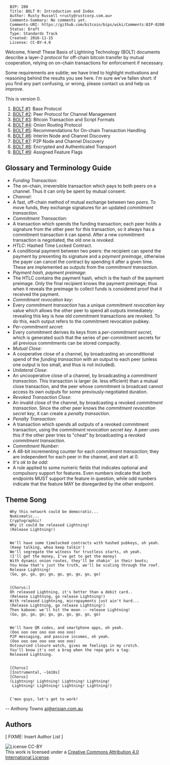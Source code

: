 <pre>
  BIP: 200
  Title: BOLT 0: Introduction and Index
  Author: Rusty Russell <rusty@rustcorp.com.au>
  Comments-Summary: No comments yet.
  Comments-URI: https://github.com/bitcoin/bips/wiki/Comments:BIP-0200
  Status: Draft
  Type: Standards Track
  Created: 2016-11-15
  License: CC-BY-4.0
</pre>

Welcome, friend! These Basis of Lightning Technology (BOLT) documents describe a layer-2 protocol for off-chain bitcoin transfer by mutual cooperation, relying on on-chain transactions for enforcement if necessary.

Some requirements are subtle; we have tried to highlight motivations and reasoning behind the results you see here. I'm sure we've fallen short: if you find any part confusing, or wrong, please contact us and help us improve.

This is version 0.

# [[bip-0201.mediawiki|BOLT #1]]: Base Protocol
# [[bip-0202.mediawiki|BOLT #2]]: Peer Protocol for Channel Management
# [[bip-0203.mediawiki|BOLT #3]]: Bitcoin Transaction and Script Formats
# [[bip-0204.mediawiki|BOLT #4]]: Onion Routing Protocol
# [[bip-0205.mediawiki|BOLT #5]]: Recommendations for On-chain Transaction Handling
# [[bip-0206.mediawiki|BOLT #6]]: Interim Node and Channel Discovery
# [[bip-0207.mediawiki|BOLT #7]]: P2P Node and Channel Discovery
# [[bip-0208.mediawiki|BOLT #8]]: Encrypted and Authenticated Transport
# [[bip-0209.mediawiki|BOLT #9]]: Assigned Feature Flags

== Glossary and Terminology Guide ==

* ''Funding Transaction'':
* The on-chain, irreversible transaction which pays to both peers on a channel. Thus it can only be spent by mutual consent.
* ''Channel'':
* A fast, off-chain method of mutual exchange between two ''peers''. To move funds, they exchange signatures for an updated ''commitment transaction''.
* ''Commitment Transaction'':
* A transaction which spends the funding transaction; each peer holds a signature from the other peer for this transaction, so it always has a commitment transaction it can spend. After a new commitment transaction is negotiated, the old one is ''revoked''.
* ''HTLC'': Hashed Time Locked Contract.
* A conditional payment between two peers: the recipient can spend the payment by presenting its signature and a ''payment preimage'', otherwise the payer can cancel the contract by spending it after a given time. These are implemented as outputs from the ''commitment transaction''.
* ''Payment hash, payment preimage'':
* The HTLC contains the payment hash, which is the hash of the payment preimage. Only the final recipient knows the payment preimage; thus when it reveals the preimage to collect funds is considered proof that it received the payment.
* ''Commitment revocation key'':
* Every ''commitment transaction'' has a unique ''commitment revocation key'' value which allows the other peer to spend all outputs immediately: revealing this key is how old commitment transactions are revoked. To do this, each output refers to the commitment revocation pubkey.
* ''Per-commitment secret'':
* Every commitment derives its keys from a ''per-commitment secret'', which is generated such that the series of per-commitment secrets for all previous commitments can be stored compactly.
* ''Mutual Close'':
* A cooperative close of a channel, by broadcasting an unconditional spend of the ''funding transaction'' with an output to each peer (unless one output is too small, and thus is not included).
* ''Unilateral Close'':
* An uncooperative close of a channel, by broadcasting a ''commitment transaction''. This transaction is larger (ie. less efficient) than a mutual close transaction, and the peer whose commitment is broadcast cannot access its own outputs for some previously-negotiated duration.
* ''Revoked Transaction Close'':
* An invalid close of the channel, by broadcasting a revoked ''commitment transaction''. Since the other peer knows the ''commitment revocation secret key'', it can create a ''penalty transaction''.
* ''Penalty Transaction'':
* A transaction which spends all outputs of a revoked commitment transaction, using the ''commitment revocation secret key''. A peer uses this if the other peer tries to &quot;cheat&quot; by broadcasting a revoked ''commitment transaction''.
* ''Commitment Number'':
* A 48-bit incrementing counter for each ''commitment transaction''; they are independent for each peer in the channel, and start at 0.
* ''It's ok to be odd'':
* A rule applied to some numeric fields that indicates optional and compulsory support for features. Even numbers indicate that both endpoints MUST support the feature in question, while odd numbers indicate that the feature MAY be disregarded by the other endpoint.

== Theme Song ==

<pre>  Why this network could be democratic...
  Numismatic...
  Cryptographic!
  Why it could be released Lightning!
  (Release Lightning!)


  We'll have some timelocked contracts with hashed pubkeys, oh yeah.
  (Keep talking, whoa keep talkin')
  We'll segregate the witness for trustless starts, oh yeah.
  (I'll get the money, I've got to get the money)
  With dynamic onion routes, they'll be shakin' in their boots;
  You know that's just the truth, we'll be scaling through the roof.
  Release Lightning!
  (Go, go, go, go; go, go, go, go, go, go)


  [Chorus:]
  Oh released Lightning, it's better than a debit card..
  (Release Lightning, go release Lightning!)
  With released Lightning, micropayments just ain't hard...
  (Release Lightning, go release Lightning!)
  Then kaboom: we'll hit the moon -- release Lightning!
  (Go, go, go, go; go, go, go, go, go, go)


  We'll have QR codes, and smartphone apps, oh yeah.
  (Ooo ooo ooo ooo ooo ooo ooo)
  P2P messaging, and passive incomes, oh yeah.
  (Ooo ooo ooo ooo ooo ooo ooo)
  Outsourced closure watch, gives me feelings in my crotch.
  You'll know it's not a brag when the repo gets a tag:
  Released Lightning.


  [Chorus]
  [Instrumental, ~1m10s]
  [Chorus]
  (Lightning! Lightning! Lightning! Lightning!
   Lightning! Lightning! Lightning! Lightning!)


  C'mon guys, let's get to work!</pre>
-- Anthony Towns [mailto:aj@erisian.com.au aj@erisian.com.au]

== Authors ==

[ FIXME: Insert Author List ]

[[File:https://i.creativecommons.org/l/by/4.0/88x31.png|License CC-BY]] <br> This work is licensed under a [http://creativecommons.org/licenses/by/4.0/ Creative Commons Attribution 4.0 International License].

